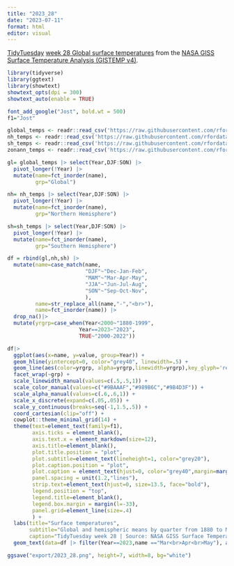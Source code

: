 ```yaml
---
title: "2023_28"
date: "2023-07-11"
format: html
editor: visual
---
```


[TidyTuesday](https://github.com/rfordatascience/tidytuesday) [week 28 Global surface temperatures](https://github.com/rfordatascience/tidytuesday/blob/master/data/2023/2023-07-11/readme.md) from the [NASA GISS Surface Temperature Analysis (GISTEMP v4)](https://data.giss.nasa.gov/gistemp/).

```r
library(tidyverse)
library(ggtext)
library(showtext)
showtext_opts(dpi = 300)
showtext_auto(enable = TRUE)
```

```r
font_add_google("Jost", bold.wt = 500)
f1="Jost"
```

```r
global_temps <- readr::read_csv('https://raw.githubusercontent.com/rfordatascience/tidytuesday/master/data/2023/2023-07-11/global_temps.csv')
nh_temps <- readr::read_csv('https://raw.githubusercontent.com/rfordatascience/tidytuesday/master/data/2023/2023-07-11/nh_temps.csv')
sh_temps <- readr::read_csv('https://raw.githubusercontent.com/rfordatascience/tidytuesday/master/data/2023/2023-07-11/sh_temps.csv')
zonann_temps <- readr::read_csv('https://raw.githubusercontent.com/rfordatascience/tidytuesday/master/data/2023/2023-07-11/zonann_temps.csv')
```

```r
gl= global_temps |> select(Year,DJF:SON) |>
  pivot_longer(!Year) |>
  mutate(name=fct_inorder(name),
         grp="Global")

nh= nh_temps |> select(Year,DJF:SON) |>
  pivot_longer(!Year) |>
  mutate(name=fct_inorder(name),
         grp="Northern Hemisphere")

sh=sh_temps |> select(Year,DJF:SON) |>
  pivot_longer(!Year) |>
  mutate(name=fct_inorder(name),
         grp="Southern Hemisphere")

df = rbind(gl,nh,sh) |>
  mutate(name=case_match(name,
                         "DJF"~"Dec-Jan-Feb",
                         "MAM"~"Mar-Apr-May",
                         "JJA"~"Jun-Jul-Aug",
                         "SON"~"Sep-Oct-Nov",
                         ),
         name=str_replace_all(name,"-","<br>"),
         name=fct_inorder(name)) |>
  drop_na()|>
  mutate(yrgrp=case_when(Year<2000~"1880-1999",
                       Year==2023~"2023",
                       TRUE~"2000-2022"))
```

```r
df|>
  ggplot(aes(x=name, y=value, group=Year)) +
  geom_hline(yintercept=0, color="grey40", linewidth=.5) +
  geom_line(aes(color=yrgrp, alpha=yrgrp,linewidth=yrgrp),key_glyph='rect') +
  facet_wrap(~grp) +
  scale_linewidth_manual(values=c(.5,.5,1)) +
  scale_color_manual(values=c("#9BAAAF","#989B6C","#9B4D3F")) +
  scale_alpha_manual(values=c(.6,.6,1)) +
  scale_x_discrete(expand=c(.05,.05)) +
  scale_y_continuous(breaks=seq(-1,1.5,.5)) +
  coord_cartesian(clip="off") +
  cowplot::theme_minimal_grid(14) +
  theme(text=element_text(family=f1),
        axis.ticks = element_blank(),
        axis.text.x = element_markdown(size=12),
        axis.title=element_blank(),
        plot.title.position = "plot",
        plot.subtitle=element_text(lineheight=1, color="grey20"),
        plot.caption.position = "plot",
        plot.caption = element_text(hjust=0, color="grey40",margin=margin(t=12)),
        panel.spacing = unit(1.2,"lines"),
        strip.text=element_text(hjust=0, size=13.5, face="bold"),
        legend.position = "top",
        legend.title=element_blank(),
        legend.box.margin = margin(l=-33),
        panel.grid=element_line(size=.4)
        ) +
  labs(title="Surface temperatures",
       subtitle="Global and hemispheric means by quarter from 1880 to May 2023. They combine land-surface, air and\nsea-surface water temperature anomalies (Land-Ocean Temperature Index, L-OTI). The values on the y-axis\nare deviations from the corresponding 1951-1980 means.",
       caption="TidyTuesday week 28 | Source: NASA GISS Surface Temperature Analysis (GISTEMP v4)") +
  geom_text(data=df |> filter(Year==2023,name =="Mar<br>Apr<br>May"), aes(label=Year, color=yrgrp),family=f1, fontface="bold",nudge_y = 0.1, show.legend = FALSE)

ggsave("export/2023_28.png", height=7, width=8, bg="white")
```







